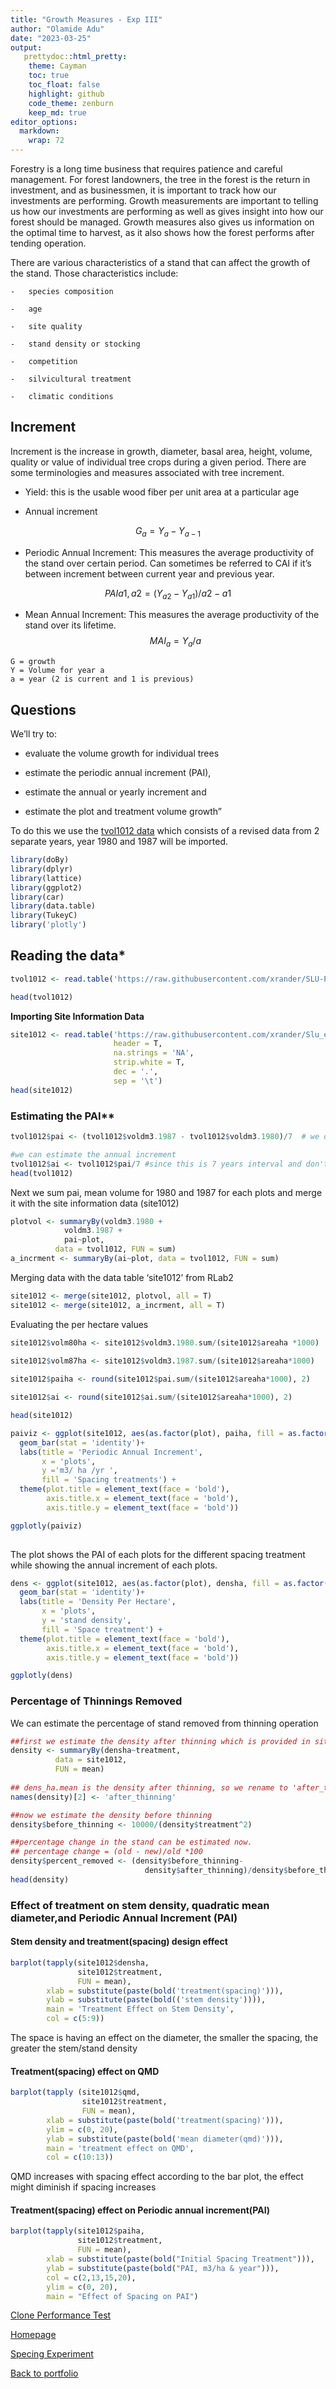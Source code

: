 ```yaml
---
title: "Growth Measures - Exp III"
author: "Olamide Adu"
date: "2023-03-25"
output:
   prettydoc::html_pretty:
    theme: Cayman
    toc: true
    toc_float: false
    highlight: github
    code_theme: zenburn
    keep_md: true
editor_options: 
  markdown: 
    wrap: 72
---
```


Forestry is a long time business that requires patience and careful
management. For forest landowners, the tree in the forest is the return
in investment, and as businessmen, it is important to track how our
investments are performing. Growth measurements are important to telling
us how our investments are performing as well as gives insight into how
our forest should be managed. Growth measures also gives us information
on the optimal time to harvest, as it also shows how the forest performs
after tending operation.


There are various characteristics of a stand that can affect the growth
of the stand. Those characteristics include:


```         
-   species composition

-   age

-   site quality

-   stand density or stocking

-   competition

-   silvicultural treatment

-   climatic conditions
```

## Increment

Increment is the increase in growth, diameter, basal area, height, volume, quality or value of individual tree crops during a given period. There are some terminologies and measures associated with tree increment.

-   Yield: this is the usable wood fiber per unit area at a particular age

-   Annual increment

$$G_a = Y_a− Y_{a-1}$$

-   Periodic Annual Increment: This measures the average productivity of the stand over certain period. Can sometimes be referred to CAI if it's between increment between current year and previous year.

$$PAI{a1,a2} = (Y_{a2} - Y_{a1})/a2 − a1$$

-   Mean Annual Increment: This measures the average productivity of the stand over its lifetime. 
$$MAI_a= Y_a/a$$
```
G = growth
Y = Volume for year a
a = year (2 is current and 1 is previous)
```
## Questions

We'll try to:
       
-   evaluate the volume growth for individual trees

-   estimate the periodic annual increment (PAI),

-   estimate the annual or yearly increment and

-   estimate the plot and treatment volume growth"


To do this we use the [tvol1012 data]('https://raw.githubusercontent.com/xrander/SLU-Plantation-Experimentation/master/Data/Lab3/tvol1012.txt') which consists of a revised data from 2 separate years, year 1980 and 1987 will be imported.

``` r
library(doBy)
library(dplyr)
library(lattice)
library(ggplot2)
library(car)
library(data.table)
library(TukeyC)
library('plotly')
```

## Reading the data*

``` r
tvol1012 <- read.table('https://raw.githubusercontent.com/xrander/SLU-Plantation-Experimentation/master/Data/Lab3/tvol1012.txt', header = T, sep = '\t', na.strings = 'NA', dec = '.', strip.white = T)

head(tvol1012)
```

**Importing Site Information Data**

``` r
site1012 <- read.table('https://raw.githubusercontent.com/xrander/Slu_experiment/master/Data/Lab3/site1012export.txt',
                       header = T,
                       na.strings = 'NA',
                       strip.white = T,
                       dec = '.',
                       sep = '\t')
head(site1012)
```

### Estimating the PAI**

``` r
tvol1012$pai <- (tvol1012$voldm3.1987 - tvol1012$voldm3.1980)/7  # we divide by 7 because that's the difference between 1987 and 1980

#we can estimate the annual increment
tvol1012$ai <- tvol1012$pai/7 #since this is 7 years interval and don't have the value for the immediate previous year, we estimate the average annual increment within that period.
head(tvol1012)
```

Next we sum pai, mean volume for 1980 and 1987 for each plots and merge it with the site information data (site1012)

``` r
plotvol <- summaryBy(voldm3.1980 +
            voldm3.1987 +
            pai~plot,
          data = tvol1012, FUN = sum)
a_incrment <- summaryBy(ai~plot, data = tvol1012, FUN = sum)
```

Merging data with the data table 'site1012' from RLab2

``` r
site1012 <- merge(site1012, plotvol, all = T)
site1012 <- merge(site1012, a_incrment, all = T)
```

Evaluating the per hectare values

``` r
site1012$volm80ha <- site1012$voldm3.1980.sum/(site1012$areaha *1000)

site1012$volm87ha <- site1012$voldm3.1987.sum/(site1012$areaha*1000)
 
site1012$paiha <- round(site1012$pai.sum/(site1012$areaha*1000), 2)

site1012$ai <- round(site1012$ai.sum/(site1012$areaha*1000), 2)

head(site1012)
```


````r
paiviz <- ggplot(site1012, aes(as.factor(plot), paiha, fill = as.factor(treatment))) +
  geom_bar(stat = 'identity')+
  labs(title = 'Periodic Annual Increment',
       x = 'plots',
       y ='m3/ ha /yr ',
       fill = 'Spacing treatments') +
  theme(plot.title = element_text(face = 'bold'),
        axis.title.x = element_text(face = 'bold'),
        axis.title.y = element_text(face = 'bold'))

ggplotly(paiviz)
  
````

The plot shows the PAI of each plots for the different spacing treatment while showing the annual increment of each plots.

````r
dens <- ggplot(site1012, aes(as.factor(plot), densha, fill = as.factor(treatment)))+
  geom_bar(stat = 'identity')+
  labs(title = 'Density Per Hectare',
       x = 'plots',
       y = 'stand density',
       fill = 'Space treatment') +
  theme(plot.title = element_text(face = 'bold'),
        axis.title.x = element_text(face = 'bold'),
        axis.title.y = element_text(face = 'bold'))

ggplotly(dens)
````


### Percentage of Thinnings Removed

We can estimate the percentage of stand removed from thinning operation

``` r
##first we estimate the density after thinning which is provided in site1012
density <- summaryBy(densha~treatment,
          data = site1012,
          FUN = mean)
 
## dens_ha.mean is the density after thinning, so we rename to 'after_thinning'
names(density)[2] <- 'after_thinning'

##now we estimate the density before thinning
density$before_thinning <- 10000/(density$treatment^2)

##percentage change in the stand can be estimated now.
## percentage change = (old - new)/old *100
density$percent_removed <- (density$before_thinning-
                              density$after_thinning)/density$before_thinning * 100
head(density)
```


### Effect of treatment on stem density, quadratic mean diameter,and Periodic Annual Increment (PAI)

#### Stem density and treatment(spacing) design effect

``` r
barplot(tapply(site1012$densha,
               site1012$treatment,
               FUN = mean),
        xlab = substitute(paste(bold('treatment(spacing)'))),
        ylab = substitute(paste(bold(('stem density')))),
        main = 'Treatment Effect on Stem Density',
        col = c(5:9))
```

The space is having an effect on the diameter, the smaller the spacing,
the greater the stem/stand density

#### Treatment(spacing) effect on QMD

``` r
barplot(tapply (site1012$qmd,
                site1012$treatment,
                FUN = mean),
        xlab = substitute(paste(bold('treatment(spacing)'))),
        ylim = c(0, 20),
        ylab = substitute(paste(bold('mean diameter(qmd)'))),
        main = 'treatment effect on QMD',
        col = c(10:13))
```

QMD increases with spacing effect according to the bar plot, the effect
might diminish if spacing increases

#### Treatment(spacing) effect on Periodic annual increment(PAI)

``` r
barplot(tapply(site1012$paiha,
               site1012$treatment,
               FUN = mean),
        xlab = substitute(paste(bold("Initial Spacing Treatment"))),
        ylab = substitute(paste(bold("PAI, m3/ha & year"))),
        col = c(2,13,15,20),
        ylim = c(0, 20),
        main = "Effect of Spacing on PAI")
```


[Clone Performance Test](clone.html) <br>

[Homepage](index.html) <br>

[Specing Experiment](spacing_experiment.html) <br>

[Back to portfolio](http://olamideadu.com)
